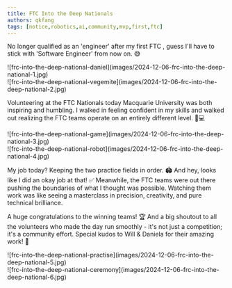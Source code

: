 ```yaml
---
title: FTC Into the Deep Nationals
authors: qkfang
tags: [notice,robotics,ai,community,mvp,first,ftc]
---
```


No longer qualified as an 'engineer' after my first FTC , guess I'll have to stick with 'Software Engineer' from now on. 😅

<div className="img-grid">
  <div className="img-item">
    ![frc-into-the-deep-national-daniel](images/2024-12-06-frc-into-the-deep-national-1.jpg)
  </div>
  <div className="img-item">
    ![frc-into-the-deep-national-vegemite](images/2024-12-06-frc-into-the-deep-national-2.jpg)
  </div>
</div>

Volunteering at the FTC Nationals today Macquarie University was both inspiring and humbling. I walked in feeling confident in my skills and walked out realizing the FTC teams operate on an entirely different level. 🧠💻

<div className="img-grid">
  <div className="img-item">
    ![frc-into-the-deep-national-game](images/2024-12-06-frc-into-the-deep-national-3.jpg)
  </div>
  <div className="img-item">
    ![frc-into-the-deep-national-robot](images/2024-12-06-frc-into-the-deep-national-4.jpg)
  </div>
</div>

My job today? Keeping the two practice fields in order. 🏟️ And hey, looks like I did an okay job at that! ✅ Meanwhile, the FTC teams were out there pushing the boundaries of what I thought was possible. Watching them work was like seeing a masterclass in precision, creativity, and pure technical brilliance. 

A huge congratulations to the winning teams! 🏆 And a big shoutout to all the volunteers who made the day run smoothly - it's not just a competition; it's a community effort. Special kudos to Will & Daniela for their amazing work! 👏

<div className="img-grid">
  <div className="img-item">
    ![frc-into-the-deep-national-practise](images/2024-12-06-frc-into-the-deep-national-5.jpg)
  </div>
  <div className="img-item">
    ![frc-into-the-deep-national-ceremony](images/2024-12-06-frc-into-the-deep-national-6.jpg)
  </div>
</div>
